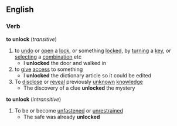 ==English==
===Verb===
'''to unlock'''  (''transitive'')
#to [[undo]] or [[open]] a [[lock]], or something [[locked]], by [[turning]] a [[key]], or [[selecting]] a [[combination]] etc
#* I '''unlocked''' the door and walked in
#to [[give]] [[access]] to something
#* I '''unlocked''' the dictionary article so it could be edited
#To [[disclose]] or [[reveal]] previously [[unknown]] [[knowledge]]
#* The discovery of a clue '''unlocked''' the mystery
'''to unlock'''  (''intransitive'')
#To be or become [[unfastened]] or [[unrestrained]]
#* The safe was already '''unlocked'''
